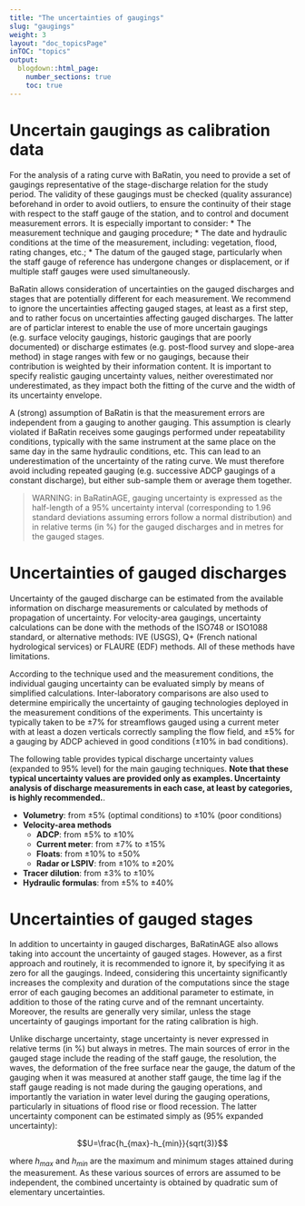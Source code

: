 ---
title: "The uncertainties of gaugings"
slug: "gaugings"
weight: 3
layout: "doc_topicsPage"
inTOC: "topics"
output:
  blogdown::html_page:
    number_sections: true
    toc: true
---

# Uncertain gaugings as calibration data

For the analysis of a rating curve with BaRatin, you need to provide a set of gaugings representative of the stage-discharge relation for the study period. The validity of these gaugings must be checked (quality assurance) beforehand in order to avoid outliers, to ensure the continuity of their stage with respect to the staff gauge of the station, and to control and document measurement errors. It is especially important to consider:
* The measurement technique and gauging procedure;
* The date and hydraulic conditions at the time of the measurement, including: vegetation, flood, rating changes, etc.;
* The datum of the gauged stage, particularly when the staff gauge of reference has undergone changes or displacement, or if multiple staff gauges were used simultaneously.

BaRatin allows consideration of uncertainties on the gauged discharges and stages that are potentially different for each measurement. We recommend to ignore the uncertainties affecting gauged stages, at least as a first step, and to rather focus on uncertainties affecting gauged discharges. The latter are of particlar interest to enable the use of more uncertain gaugings (e.g. surface velocity gaugings, historic gaugings that are poorly documented) or discharge estimates (e.g. post-flood survey and slope-area method) in stage ranges with few or no gaugings, because their contribution is weighted by their information content. It is important to specify realistic gauging uncertainty values, neither overestimated nor underestimated, as they impact both the fitting of the curve and the width of its uncertainty envelope.

A (strong) assumption of BaRatin is that the measurement errors are independent from a gauging to another gauging. This assumption is clearly violated if BaRatin receives some gaugings performed under repeatability conditions, typically with the same instrument at the same place on the same day in the same hydraulic conditions, etc. This can lead to an underestimation of the uncertainty of the rating curve. We must therefore avoid including repeated gauging (e.g. successive ADCP gaugings of a constant discharge), but either sub-sample them or average them together.

> WARNING: in BaRatinAGE, gauging uncertainty is expressed as the half-length of a 95% uncertainty interval (corresponding to 1.96 standard deviations assuming errors follow a normal distribution) and in relative terms (in %) for the gauged discharges and in metres for the gauged stages.

# Uncertainties of gauged discharges

Uncertainty of the gauged discharge can be estimated from the available information on discharge measurements or calculated by methods of propagation of uncertainty. For velocity-area gaugings, uncertainty calculations can be done with the methods of the ISO748 or ISO1088 standard, or alternative methods: IVE (USGS), Q+ (French national hydrological services) or FLAURE (EDF) methods. All of these methods have limitations.

According to the technique used and the measurement conditions, the individual gauging uncertainty can be evaluated simply by means of simplified calculations. Inter-laboratory comparisons are also used to determine empirically the uncertainty of gauging technologies deployed in the measurement conditions of the experiments. This uncertainty is typically taken to be ±7% for streamflows gauged using a current meter with at least a dozen verticals correctly sampling the flow field, and ±5% for a gauging by ADCP achieved in good conditions (±10% in bad conditions).

The following table provides typical discharge uncertainty values (expanded to 95% level) for the main gauging techniques. **Note that these typical uncertainty values are provided only as examples. Uncertainty analysis of discharge measurements in each case, at least by categories, is highly recommended.**.

* **Volumetry**: from ±5\% (optimal conditions) to ±10\% (poor conditions)
* **Velocity-area methods**
    * **ADCP**: from ±5\% to ±10\% 
    * **Current meter**: from ±7\% to ±15\%
    * **Floats**: from ±10\% to ±50\%
    * **Radar or LSPIV**: from ±10\% to ±20\%
* **Tracer dilution**: from ±3\% to ±10\%
* **Hydraulic formulas**: from ±5\% to ±40\%

# Uncertainties of gauged stages

In addition to uncertainty in gauged discharges, BaRatinAGE also allows taking into account the uncertainty of gauged stages. However, as a first approach and routinely, it is recommended to ignore it, by specifying it as zero for all the gaugings. Indeed, considering this uncertainty significantly increases the complexity and duration of the computations since the stage error of each gauging becomes an additional parameter to estimate, in addition to those of the rating curve and of the remnant uncertainty. Moreover, the results are generally very similar, unless the stage uncertainty of gaugings important for the rating calibration is high. 

Unlike discharge uncertainty, stage uncertainty is never expressed in relative terms (in %) but always in metres. The main sources of error in the gauged stage include the reading of the staff gauge, the resolution, the waves, the deformation of the free surface near the gauge, the datum of the gauging when it was measured at another staff gauge, the time lag if the staff gauge reading is not made during the gauging operations, and importantly the variation in water level during the gauging operations, particularly in situations of flood rise or flood recession. The latter uncertainty component can be estimated simply as (95% expanded uncertainty):

$$U=\frac{h_{max}-h_{min}}{sqrt(3)}$$

where $h_{max}$ and $h_{min}$ are the maximum and minimum stages attained during the measurement. As these various sources of errors are assumed to be independent, the combined uncertainty is obtained by quadratic sum of elementary uncertainties.

